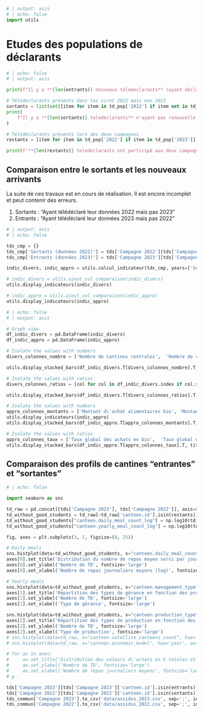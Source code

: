 ```python
# | output: asis
# | echo: false
import utils
```

# Etudes des populations de déclarants
```python
# | echo: false
# | output: asis

print(f"Il y a **{len(entrants)} nouveaux teledeclarants** (ayant déclaré sur la campagne 2023 mais pas celle de 2023)\n")

# Télédeclarants présents dans les siret 2022 mais non 2023
sortants = list(set([item for item in td_pop['2022'] if item not in td_pop['2023']]))
print(
    f"Il y a **{len(sortants)} teledeclarants** n'ayant pas renouvellé (ayant déclaré sur la campagne 2023 mais pas celle de 2023)\n"
)

# Télédéclarants présents lors des deux campagnes
restants = [item for item in td_pop['2022'] if item in td_pop['2023']]

print(f'**{len(restants)} teledeclarants ont participé aux deux campagnes.**\n')
```


## Comparaison entre le sortants et les nouveaux arrivants
::: {.callout-warning}
La suite de ces travaux est en cours de réalisation. Il est encore incomplet et peut contenir des erreurs.
:::

1. Sortants : "Ayant télédéclaré leur données 2022 mais pas 2023"
2. Entrants : "Ayant télédéclaré leur données 2023 mais pas 2022"

```python
# | output: asis
# | echo: false

tds_cmp = {}
tds_cmp['Sortants (données 2022)'] = tds['Campagne 2022'][tds['Campagne 2022']["canteen.id"].isin(sortants)]
tds_cmp['Entrants (données 2023)'] = tds['Campagne 2023'][tds['Campagne 2023']["canteen.id"].isin(entrants)]

indic_divers, indic_appro = utils.calcul_indicateur(tds_cmp, years=['Sortants (données 2022)', 'Entrants (données 2023)'])

# indic_divers = utils.ajout_col_comparaison(indic_divers)
utils.display_indicateurs(indic_divers)

# indic_appro = utils.ajout_col_comparaison(indic_appro)
utils.display_indicateurs(indic_appro)
```

```python
# | echo: false
# | output: asis

# Graph view
df_indic_divers = pd.DataFrame(indic_divers)
df_indic_appro = pd.DataFrame(indic_appro)

# Isolate the values with numbers
divers_colonnes_nombre = ['Nombre de cantines centrales',  'Nombre de cantines sur place (sites et satellites)', 'Nombre de Télédéclarations']

utils.display_stacked_bars(df_indic_divers.T[divers_colonnes_nombre].T, title='Comparaison des profils',  fmt=utils.nombre_formatter)

# Isolate the values with ratios
divers_colonnes_ratios = [col for col in df_indic_divers.index if col.startswith('Taux')]

utils.display_stacked_bars(df_indic_divers.T[divers_colonnes_ratios].T, title='Comparaison des profils', fmt=utils.taux_formatter, legend=False)

# Isolate the values with numbers
appro_colonnes_montants = ['Montant d\'achat alimentaires bio', 'Montant d\'achat alimentaires EGALIM (bio inclus)', 'Montant d\'achat alimentaires total']
utils.display_indicateurs(indic_appro)
utils.display_stacked_bars(df_indic_appro.T[appro_colonnes_montants].T, title='Comparaison des montants alimentaires dépensés',  fmt=utils.montant_formatter)

# Isolate the values with ratios
appro_colonnes_taux = ['Taux global des achats en bio',  'Taux global des achats EGALIM (bio inclus)']
utils.display_stacked_bars(df_indic_appro.T[appro_colonnes_taux].T, title='Comparaison des ratios sur les montants',  fmt=utils.taux_formatter)

```



## Comparaison des profils de cantines "entrantes" et "sortantes"

```python
# | echo: false

import seaborn as sns

td_raw = pd.concat([tds['Campagne 2023'], tds['Campagne 2022']], axis=0, ignore_index=True)
td_without_good_students = td_raw[~td_raw['canteen.id'].isin(restants)]
td_without_good_students["canteen.daily_meal_count_log"] = np.log10(td_without_good_students[["canteen.daily_meal_count"]].replace(0, 1))
td_without_good_students["canteen.yearly_meal_count_log"] = np.log10(td_without_good_students[["canteen.yearly_meal_count"]].replace(0, 1))

fig, axes = plt.subplots(3, 1, figsize=(8, 25))

# Daily meals
sns.histplot(data=td_without_good_students, x="canteen.daily_meal_count_log", hue='year', ax=axes[0], palette='deep', kde=True)
axes[0].set_title('Distribution du nombre de repas moyen servi par jour en fonction de profils entrants et sortants', fontsize='large')
axes[0].set_ylabel('Nombre de TD', fontsize='large')
axes[0].set_xlabel('Nombre de repas journaliers moyens (log)', fontsize='large')

# Yearly meals
sns.histplot(data=td_without_good_students, x="canteen.management_type", hue='year', ax=axes[1], palette='deep')
axes[1].set_title('Répartition des types de gérance en fonction des profils entrants et sortants', fontsize='large')
axes[1].set_ylabel('Nombre de TD', fontsize='large')
axes[1].set_xlabel('Type de gérance', fontsize='large')

sns.histplot(data=td_without_good_students, x="canteen.production_type", hue='year', ax=axes[2], palette='deep')
axes[2].set_title('Répartition des types de production en fonction des profils entrants et sortants', fontsize='large')
axes[2].set_ylabel('Nombre de TD', fontsize='large')
axes[2].set_xlabel('Type de production', fontsize='large')
# sns.histplot(data=td_raw, x="canteen.satellite_canteens_count", hue='year', ax=axes[4], palette='deep')
# sns.histplot(data=td_raw, x="canteen.economic_model", hue='year', ax=axes[5], palette='deep')

# for ax in axes:
#     ax.set_title('Distribution des valeurs d\'achats en € totales et bio', fontsize='large')
#     ax.set_ylabel('Nombre de TD', fontsize='large')
#     ax.set_xlabel('Nombre de repas journaliers moyens', fontsize='large')
# g

```

```python
tds['Campagne 2023'][tds['Campagne 2023']['canteen.id'].isin(entrants)].to_csv('data/entrants.csv', sep=';', index=False)
tds['Campagne 2022'][tds['Campagne 2022']['canteen.id'].isin(sortants)].to_csv('data/sortants.csv', sep=';', index=False)
tds_commun['Campagne 2023'].to_csv('data/assidus_2023.csv', sep=';', index=False)
tds_commun['Campagne 2022'].to_csv('data/assidus_2022.csv', sep=';', index=False)
```